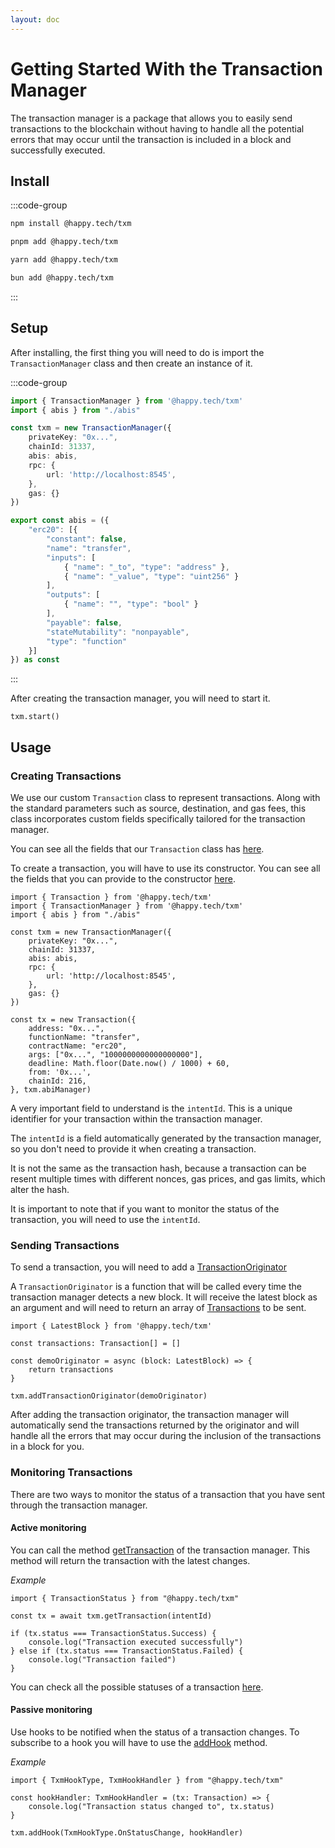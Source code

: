 ```yaml
---
layout: doc
---
```


# Getting Started With the Transaction Manager

The transaction manager is a package that allows you to easily send transactions to the blockchain without having to handle all the potential errors that may occur until the transaction is included in a block and successfully executed.

## Install 
:::code-group

```bash [npm]
npm install @happy.tech/txm
```

```bash [pnpm]
pnpm add @happy.tech/txm
```

```bash [yarn]
yarn add @happy.tech/txm
```

```bash [bun]
bun add @happy.tech/txm
```

:::

## Setup

After installing, the first thing you will need to do is import the `TransactionManager` class and then create an instance of it.

:::code-group

```ts twoslash [app.ts]
import { TransactionManager } from '@happy.tech/txm'
import { abis } from "./abis"

const txm = new TransactionManager({
    privateKey: "0x...",
    chainId: 31337,
    abis: abis,
    rpc: {
        url: 'http://localhost:8545',
    },
    gas: {}
})
```

```ts twoslash [abi.ts] filename="abis.ts"
export const abis = ({
    "erc20": [{
        "constant": false,
        "name": "transfer",
        "inputs": [
            { "name": "_to", "type": "address" },
            { "name": "_value", "type": "uint256" }
        ],
        "outputs": [
            { "name": "", "type": "bool" }
        ],
        "payable": false,
        "stateMutability": "nonpayable",
        "type": "function"
    }]
}) as const
```

:::

After creating the transaction manager, you will need to start it.

```tsx
txm.start()
```


## Usage

### Creating Transactions

We use our custom `Transaction` class to represent transactions. Along with the standard parameters such as source, destination, and gas fees, this class incorporates custom 
fields specifically tailored for the transaction manager. 

You can see all the fields that our `Transaction` class has [here](/txm/api/classes/Transaction#properties).

To create a transaction, you will have to use its constructor. You can see all the fields that you can provide to the constructor [here](/txm/api/type-aliases/TransactionConstructorConfig).


```tsx twoslash
import { Transaction } from '@happy.tech/txm'
import { TransactionManager } from '@happy.tech/txm'
import { abis } from "./abis"

const txm = new TransactionManager({
    privateKey: "0x...",
    chainId: 31337,
    abis: abis,
    rpc: {
        url: 'http://localhost:8545',
    },
    gas: {}
})

const tx = new Transaction({
    address: "0x...",
    functionName: "transfer",
    contractName: "erc20",
    args: ["0x...", "1000000000000000000"],
    deadline: Math.floor(Date.now() / 1000) + 60,
    from: '0x...',
    chainId: 216,
}, txm.abiManager)
```

A very important field to understand is the `intentId`. This is a unique identifier for your transaction within the transaction manager.

The `intentId` is a field automatically generated by the transaction manager, so you don't need to provide it when creating a transaction.

It is not the same as the transaction hash, because a transaction can be resent multiple times with different nonces, gas prices, and gas limits, which alter the hash.

It is important to note that if you want to monitor the status of the transaction, you will need to use the `intentId`.


### Sending Transactions

To send a transaction, you will need to add a [TransactionOriginator](/txm/api/type-aliases/TransactionOriginator) 

A `TransactionOriginator` is a function that will be called every time the transaction manager detects a new block.
It will receive the latest block as an argument and will need to return an array of [Transactions](/txm/api/classes/Transaction) to be sent.

```tsx
import { LatestBlock } from '@happy.tech/txm'

const transactions: Transaction[] = []

const demoOriginator = async (block: LatestBlock) => {
    return transactions
}

txm.addTransactionOriginator(demoOriginator)
```

After adding the transaction originator, the transaction manager will automatically send the transactions returned by the originator and will handle all the errors that may occur during the inclusion of the transactions in a block for you.

### Monitoring Transactions

There are two ways to monitor the status of a transaction that you have sent through the transaction manager.

#### Active monitoring

You can call the method [getTransaction](/txm/api/classes/TransactionManager#gettransaction) of the transaction manager. This method will return the transaction with the latest changes.

*Example*

```tsx
import { TransactionStatus } from "@happy.tech/txm"

const tx = await txm.getTransaction(intentId)

if (tx.status === TransactionStatus.Success) {
    console.log("Transaction executed successfully")
} else if (tx.status === TransactionStatus.Failed) {
    console.log("Transaction failed")
}
```

You can check all the possible statuses of a transaction [here](/txm/api/enumerations/TransactionStatus).

#### Passive monitoring

Use hooks to be notified when the status of a transaction changes. To subscribe to a hook you will have to use the [addHook](/txm/api/classes/TransactionManager#addhook) method.

*Example*

```tsx
import { TxmHookType, TxmHookHandler } from "@happy.tech/txm"

const hookHandler: TxmHookHandler = (tx: Transaction) => {
    console.log("Transaction status changed to", tx.status)
}

txm.addHook(TxmHookType.OnStatusChange, hookHandler)
```